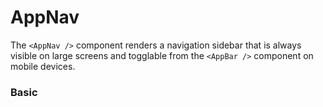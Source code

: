 
<Meta title="Components/Layout/AppNav" component={AppNav} />

# AppNav

The `<AppNav />` component renders a navigation sidebar that is always visible on large screens
and togglable from the `<AppBar />` component on mobile devices.

<ArgsTable of={AppNav} />

### Basic

<Canvas>
    <Story name="basic">
        <ComponentWrapper>
            <AppLayout>
                <AppNav></AppNav>
            </AppLayout>
        </ComponentWrapper>
    </Story>
</Canvas>
